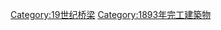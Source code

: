 {{Commonscat|Bridges completed in 1893}}
{{Cat nav 10years|19世纪桥梁|1893||年完工橋梁}}

[[Category:19世纪桥梁|Category:19世纪桥梁]]
[[Category:1893年完工建築物|Category:1893年完工建築物]]